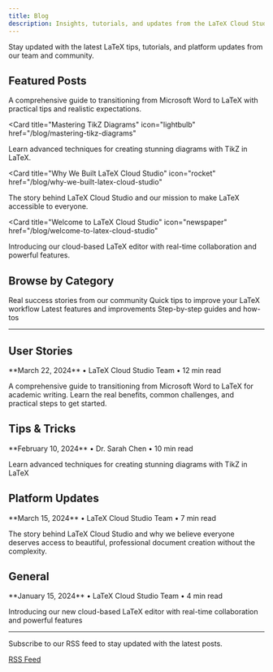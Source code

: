 ```yaml
---
title: Blog
description: Insights, tutorials, and updates from the LaTeX Cloud Studio team
---
```


Stay updated with the latest LaTeX tips, tutorials, and platform updates from our team and community.

## Featured Posts

<CardGroup cols={2}>
<Card 
  title="From Word to LaTeX: A Beginner's Journey" 
  icon="user-circle" 
  href="/blog/from-word-to-latex-beginners-journey"
>
  A comprehensive guide to transitioning from Microsoft Word to LaTeX with practical tips and realistic expectations.
</Card>

<Card 
  title="Mastering TikZ Diagrams" 
  icon="lightbulb" 
  href="/blog/mastering-tikz-diagrams"
>
  Learn advanced techniques for creating stunning diagrams with TikZ in LaTeX.
</Card>

<Card 
  title="Why We Built LaTeX Cloud Studio" 
  icon="rocket" 
  href="/blog/why-we-built-latex-cloud-studio"
>
  The story behind LaTeX Cloud Studio and our mission to make LaTeX accessible to everyone.
</Card>

<Card 
  title="Welcome to LaTeX Cloud Studio" 
  icon="newspaper" 
  href="/blog/welcome-to-latex-cloud-studio"
>
  Introducing our cloud-based LaTeX editor with real-time collaboration and powerful features.
</Card>
</CardGroup>

## Browse by Category

<CardGroup cols={4}>
<Card title="User Stories" icon="user-circle" href="#user-stories">
  Real success stories from our community
</Card>

<Card title="Tips & Tricks" icon="lightbulb" href="#tips-tricks">
  Quick tips to improve your LaTeX workflow
</Card>

<Card title="Platform Updates" icon="rocket" href="#platform-updates">
  Latest features and improvements
</Card>

<Card title="Tutorials" icon="book-open" href="#tutorials">
  Step-by-step guides and how-tos
</Card>
</CardGroup>

---

## User Stories

<Card title="Making the Switch from Word to LaTeX" icon="user-circle" href="/blog/from-word-to-latex-beginners-journey">
  **March 22, 2024** • LaTeX Cloud Studio Team • 12 min read
  
  A comprehensive guide to transitioning from Microsoft Word to LaTeX for academic writing. Learn the real benefits, common challenges, and practical steps to get started.
</Card>

## Tips & Tricks

<Card title="Mastering TikZ Diagrams - Tips and Tricks" icon="lightbulb" href="/blog/mastering-tikz-diagrams">
  **February 10, 2024** • Dr. Sarah Chen • 10 min read
  
  Learn advanced techniques for creating stunning diagrams with TikZ in LaTeX
</Card>

## Platform Updates

<Card title="Why We Built LaTeX Cloud Studio" icon="rocket" href="/blog/why-we-built-latex-cloud-studio">
  **March 15, 2024** • LaTeX Cloud Studio Team • 7 min read
  
  The story behind LaTeX Cloud Studio and why we believe everyone deserves access to beautiful, professional document creation without the complexity.
</Card>

## General

<Card title="Welcome to LaTeX Cloud Studio" icon="newspaper" href="/blog/welcome-to-latex-cloud-studio">
  **January 15, 2024** • LaTeX Cloud Studio Team • 4 min read
  
  Introducing our new cloud-based LaTeX editor with real-time collaboration and powerful features
</Card>

---

<Info>
Subscribe to our RSS feed to stay updated with the latest posts.

[RSS Feed](/blog/rss.xml)
</Info>